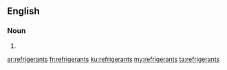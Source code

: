 ==English==

===Noun===
{{head|en|plural}}

# {{plural of|refrigerant|lang=en}}

[[ar:refrigerants]]
[[fr:refrigerants]]
[[ku:refrigerants]]
[[my:refrigerants]]
[[ta:refrigerants]]